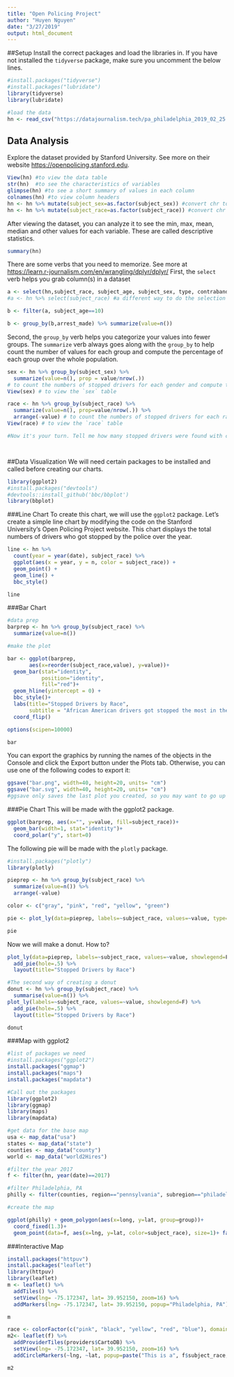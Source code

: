 ```yaml
---
title: "Open Policing Project"
author: "Huyen Nguyen"
date: "3/27/2019"
output: html_document
---
```

##Setup 
Install the correct packages and load the libraries in.
If you have not installed the `tidyverse` package, make sure you uncomment the below lines.

```r
#install.packages("tidyverse") 
#install.packages("lubridate")
library(tidyverse)
library(lubridate)

#load the data
hn <- read_csv("https://datajournalism.tech/pa_philadelphia_2019_02_25.csv")
```

## Data Analysis
Explore the dataset provided by Stanford University. See more on their website
 <https://openpolicing.stanford.edu>.
 
```r
View(hn) #to view the data table
str(hn)  #to see the characteristics of variables
glimpse(hn) #to see a short summary of values in each column
colnames(hn) #to view column headers
hn <- hn %>% mutate(subject_sex=as.factor(subject_sex)) #convert chr to factor levels for the variable `subject_sex`
hn <- hn %>% mutate(subject_race=as.factor(subject_race)) #convert chr to factor levels for the variable `subject_race`
```
After viewing the dataset, you can analyze it to see the min, max, mean, median and other values for each variable. These are called descriptive statistics.

```r
summary(hn)
```
There are some verbs that you need to memorize. See more at <https://learn.r-journalism.com/en/wrangling/dplyr/dplyr/>
First, the `select` verb helps you grab column(s) in a dataset

```r
a <- select(hn,subject_race, subject_age, subject_sex, type, contraband_found, arrest_made) #to select the subject_race columns and assign it to object a.
#a <- hn %>% select(subject_race) #a different way to do the selection using %>% 

b <- filter(a, subject_age==10)

b <- group_by(b,arrest_made) %>% summarize(value=n())

```

Second, the `group_by` verb helps you categorize your values into fewer groups. The `summarize` verb always goes along with the `group_by` to help count the number of values for each group and compute the percentage of each group over the whole population.

```r
sex <- hn %>% group_by(subject_sex) %>% 
  summarize(value=n(), prop = value/nrow(.))
# to count the numbers of stopped drivers for each gender and compute the percentage of column and assign it to a table called `sex`
View(sex) # to view the `sex` table

race <- hn %>% group_by(subject_race) %>% 
  summarize(value=n(), prop=value/nrow(.)) %>% 
  arrange(-value) # to count the numbers of stopped drivers for each race and compute the percentage of column and assign it to a table called `race`. Also, arrange the value in the descending order
View(race) # to view the `race` table

#Now it's your turn. Tell me how many stopped drivers were found with contraband? Or how many searches ended successfully? Write your code in the next line, without the hashtag.




```

##Data Visualization
We will need certain packages to be installed and called before creating our charts.

```r
library(ggplot2)
#install.packages("devtools")
#devtools::install_github('bbc/bbplot')
library(bbplot)
```

###Line Chart
To create this chart, we will use the `ggplot2` package.
Let's create a simple line chart by modifying the code on the Stanford University's Open Policing Project website. This chart displays the total numbers of drivers who got stopped by the police over the year.

```r
line <- hn %>% 
  count(year = year(date), subject_race) %>% 
  ggplot(aes(x = year, y = n, color = subject_race)) +
  geom_point() +
  geom_line() +
  bbc_style()

line
```


###Bar Chart
```r
#data prep
barprep <- hn %>% group_by(subject_race) %>% 
  summarize(value=n())

#make the plot

bar <- ggplot(barprep,
       aes(x=reorder(subject_race,value), y=value))+
  geom_bar(stat="identity", 
           position="identity", 
           fill="red")+
  geom_hline(yintercept = 0) +
  bbc_style()+
  labs(title="Stopped Drivers by Race",
       subtitle = "African American drivers got stopped the most in the city of Philadelphia,Pensylvania")+
  coord_flip()

options(scipen=10000)

bar
```


You can export the graphics by running the names of the objects in the Console and click the Export button under the Plots tab. Otherwise, you can use one of the following codes to export it:
```r
ggsave("bar.png", width=40, height=20, units= "cm")
ggsave("bar.svg", width=40, height=20, units= "cm") 
#ggsave only saves the last plot you created, so you may want to go up to the line chart and write ggsave("line.png")
```

###Pie Chart
This will be made with the ggplot2 package. 

```r
ggplot(barprep, aes(x="", y=value, fill=subject_race))+
  geom_bar(width=1, stat="identity")+
  coord_polar("y", start=0)
```

The following pie will be made with the `plotly` package.

```r
#install.packages("plotly")
library(plotly)

pieprep <- hn %>% group_by(subject_race) %>% 
  summarize(value=n()) %>% 
  arrange(-value)

color <- c("gray", "pink", "red", "yellow", "green")

pie <- plot_ly(data=pieprep, labels=~subject_race, values=~value, type="pie", textposition="inside",insidetextfont=list(color="white"),hoverinfo="text", text=~paste(subject_race), marker=list(colors=color, line=list(color="white", width=1)), showlegend=F)  %>% layout(title="Stopped Driver by Race")

pie

```

Now we will make a donut. How to? 

```r

plot_ly(data=pieprep, labels=~subject_race, values=~value, showlegend=F) %>% 
  add_pie(hole=.5) %>% 
  layout(title="Stopped Drivers by Race")

#The second way of creating a donut
donut <- hn %>% group_by(subject_race) %>% 
  summarise(value=n()) %>% 
plot_ly(labels=~subject_race, values=~value, showlegend=F) %>% 
  add_pie(hole=.5) %>% 
  layout(title="Stopped Drivers by Race")

donut

```


###Map with ggplot2
```r
#list of packages we need
#install.packages("ggplot2")
install.packages("ggmap")
install.packages("maps")
install.packages("mapdata")

#Call out the packages
library(ggplot2)
library(ggmap)
library(maps)
library(mapdata)

#get data for the base map
usa <- map_data("usa")
states <- map_data("state")
counties <- map_data("county")
world <- map_data("world2Hires")

#filter the year 2017
f <- filter(hn, year(date)==2017)

#filter Philadelphia, PA
philly <- filter(counties, region=="pennsylvania", subregion=="philadelphia")

#create the map

ggplot(philly) + geom_polygon(aes(x=long, y=lat, group=group))+
  coord_fixed(1.3)+
  geom_point(data=f, aes(x=lng, y=lat, color=subject_race), size=1)+ facet_wrap(~subject_race)

```


###Interactive Map
```r
install.packages("httpuv")
install.packages("leaflet")
library(httpuv)
library(leaflet)
m <- leaflet() %>% 
  addTiles() %>% 
  setView(lng= -75.172347, lat= 39.952150, zoom=16) %>% 
  addMarkers(lng= -75.172347, lat= 39.952150, popup="Philadelphia, PA")

m
```


```r
race <- colorFactor(c("pink", "black", "yellow", "red", "blue"), domain=c("white", "black", "asian/pacific islander", "hispanic", "other/unknown"), ordered=TRUE)
m2<- leaflet(f) %>%
  addProviderTiles(providers$CartoDB) %>% 
  setView(lng= -75.172347, lat= 39.952150, zoom=16) %>% 
  addCircleMarkers(~lng, ~lat, popup=paste("This is a", f$subject_race, "and", f$subject_sex, "driver."), weight= 3, radius=4, color=~race(subject_race), stroke=F, fillOpacity=.5)

m2
```




